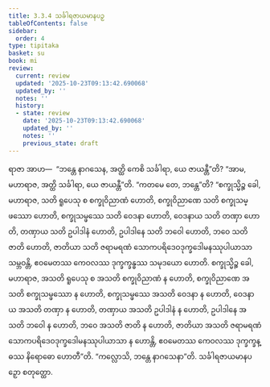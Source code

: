 ```yaml
---
title: 3.3.4 သင်္ခါရဇာယမာနပဉှ
tableOfContents: false
sidebar:
  order: 4
type: tipitaka
basket: su
book: mi
review:
  current: review
  updated: '2025-10-23T09:13:42.690068'
  updated_by: ''
  notes: ''
  history:
  - state: review
    date: '2025-10-23T09:13:42.690068'
    updated_by: ''
    notes: ''
    previous_state: draft
---
```



<ReviewStatus review={frontmatter.review} showDetails={true} />

<HypothesisAnnotation frontmatter={frontmatter} />

<DynamicBreadcrumb />

<Division number="52" book="mi" e="ch" v="28">

<Paragraph number="242" book="mi">
ရာဇာ အာဟ—  “ဘန္တေ နာဂသေန, အတ္ထိ ကေစိ သင်္ခါရာ, ယေ ဇာယန္တီ”တိ? “အာမ, မဟာရာဇ, အတ္ထိ သင်္ခါရာ, ယေ ဇာယန္တီ”တိ. “ကတမေ တေ, ဘန္တေ”တိ? “စက္ခုသ္မိဉ္စ ခေါ, မဟာရာဇ, သတိ ရူပေသု စ စက္ခုဝိညာဏံ ဟောတိ, စက္ခုဝိညာဏေ သတိ စက္ခုသမ္ဖဿော ဟောတိ, စက္ခုသမ္ဖဿေ သတိ ဝေဒနာ ဟောတိ, ဝေဒနာယ သတိ တဏှာ ဟောတိ, တဏှာယ သတိ ဥပါဒါနံ ဟောတိ, ဥပါဒါနေ သတိ ဘဝေါ ဟောတိ, ဘဝေ သတိ ဇာတိ ဟောတိ, ဇာတိယာ သတိ ဇရာမရဏံ သောကပရိဒေဝဒုက္ခဒေါမနဿုပါယာသာ သမ္ဘဝန္တိ, ဧဝမေတဿ ကေဝလဿ ဒုက္ခက္ခန္ဓဿ သမုဒယော ဟောတိ. စက္ခုသ္မိဉ္စ ခေါ, မဟာရာဇ, အသတိ ရူပေသု စ အသတိ စက္ခုဝိညာဏံ န ဟောတိ, စက္ခုဝိညာဏေ အသတိ စက္ခုသမ္ဖဿော န ဟောတိ, စက္ခုသမ္ဖဿေ အသတိ ဝေဒနာ န ဟောတိ, ဝေဒနာယ အသတိ တဏှာ န ဟောတိ, တဏှာယ အသတိ ဥပါဒါနံ န ဟောတိ, ဥပါဒါနေ အသတိ ဘဝေါ န ဟောတိ, ဘဝေ အသတိ ဇာတိ န ဟောတိ, ဇာတိယာ အသတိ ဇရာမရဏံ သောကပရိဒေဝဒုက္ခဒေါမနဿုပါယာသာ န ဟောန္တိ, ဧဝမေတဿ ကေဝလဿ ဒုက္ခက္ခန္ဓဿ နိရောဓော ဟောတီ”တိ.
</Paragraph>

<Paragraph number="243" book="mi">
“ကလ္လောသိ, ဘန္တေ နာဂသေနာ”တိ.

</Paragraph>
</Division>

<Paragraph number="244" type="center" book="mi">
သင်္ခါရဇာယမာနပဉှော စတုတ္ထော.
</Paragraph>
